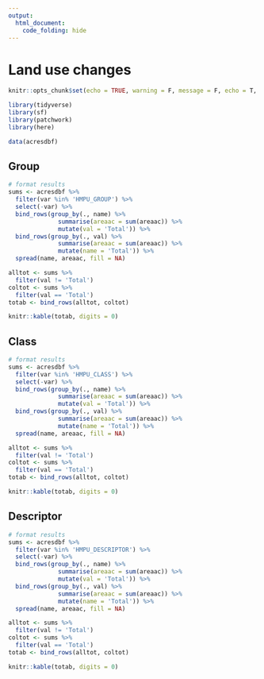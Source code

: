 ```yaml
---
output: 
  html_document:
    code_folding: hide
---
```

  
# Land use changes {.tabset .tabset-pills}
  
```r
knitr::opts_chunk$set(echo = TRUE, warning = F, message = F, echo = T, fig.path = 'figs/', dev.args = list(family = 'serif'), fig.path = 'figures/')

library(tidyverse)
library(sf)
library(patchwork)
library(here)

data(acresdbf)
```

## Group

```r
# format results
sums <- acresdbf %>%
  filter(var %in% 'HMPU_GROUP') %>% 
  select(-var) %>% 
  bind_rows(group_by(., name) %>%
              summarise(areaac = sum(areaac)) %>%
              mutate(val = 'Total')) %>%
  bind_rows(group_by(., val) %>%
              summarise(areaac = sum(areaac)) %>%
              mutate(name = 'Total')) %>%
  spread(name, areaac, fill = NA)

alltot <- sums %>% 
  filter(val != 'Total')
coltot <- sums %>% 
  filter(val == 'Total')
totab <- bind_rows(alltot, coltot) 

knitr::kable(totab, digits = 0)
```

## Class

```r
# format results
sums <- acresdbf %>%
  filter(var %in% 'HMPU_CLASS') %>% 
  select(-var) %>% 
  bind_rows(group_by(., name) %>%
              summarise(areaac = sum(areaac)) %>%
              mutate(val = 'Total')) %>%
  bind_rows(group_by(., val) %>%
              summarise(areaac = sum(areaac)) %>%
              mutate(name = 'Total')) %>%
  spread(name, areaac, fill = NA)

alltot <- sums %>% 
  filter(val != 'Total')
coltot <- sums %>% 
  filter(val == 'Total')
totab <- bind_rows(alltot, coltot) 

knitr::kable(totab, digits = 0)
```

## Descriptor

```r
# format results
sums <- acresdbf %>%
  filter(var %in% 'HMPU_DESCRIPTOR') %>% 
  select(-var) %>% 
  bind_rows(group_by(., name) %>%
              summarise(areaac = sum(areaac)) %>%
              mutate(val = 'Total')) %>%
  bind_rows(group_by(., val) %>%
              summarise(areaac = sum(areaac)) %>%
              mutate(name = 'Total')) %>%
  spread(name, areaac, fill = NA)

alltot <- sums %>% 
  filter(val != 'Total')
coltot <- sums %>% 
  filter(val == 'Total')
totab <- bind_rows(alltot, coltot) 

knitr::kable(totab, digits = 0)
```